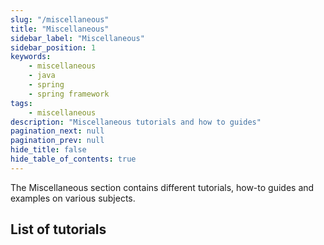```yaml
---
slug: "/miscellaneous"
title: "Miscellaneous"
sidebar_label: "Miscellaneous"
sidebar_position: 1
keywords:
    - miscellaneous
    - java
    - spring
    - spring framework
tags:
    - miscellaneous
description: "Miscellaneous tutorials and how to guides"
pagination_next: null
pagination_prev: null
hide_title: false
hide_table_of_contents: true
---
```


The Miscellaneous section contains different tutorials, how-to guides and examples on various subjects. 

## List of tutorials


<ListOfDocsComponent idPrefixFilter="miscellaneous"/>
